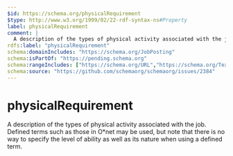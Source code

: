 ```yaml
---
$id: https://schema.org/physicalRequirement
$type: http://www.w3.org/1999/02/22-rdf-syntax-ns#Property
label: physicalRequirement
comment: |
  A description of the types of physical activity associated with the job. Defined terms such as those in O*net may be used, but note that there is no way to specify the level of ability as well as its nature when using a defined term.
rdfs:label: "physicalRequirement"
schema:domainIncludes: "https://schema.org/JobPosting"
schema:isPartOf: "https://pending.schema.org"
schema:rangeIncludes: ["https://schema.org/URL","https://schema.org/Text","https://schema.org/DefinedTerm"]
schema:source: "https://github.com/schemaorg/schemaorg/issues/2384"
---
```


# physicalRequirement

A description of the types of physical activity associated with the job. Defined terms such as those in O*net may be used, but note that there is no way to specify the level of ability as well as its nature when using a defined term.

